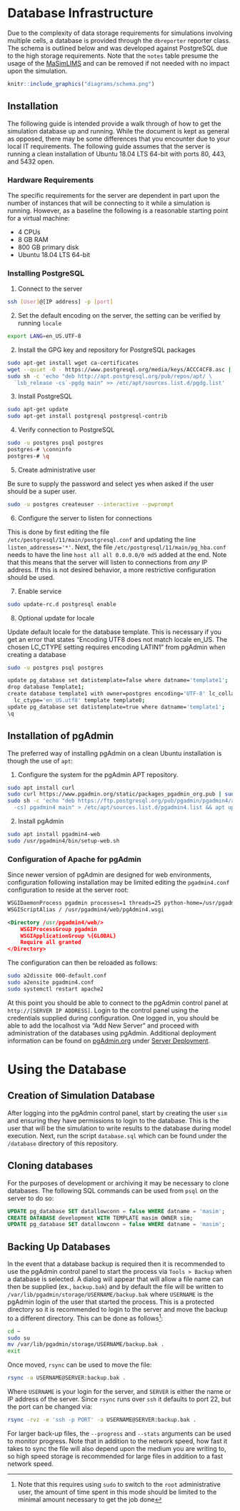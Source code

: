 # Database Infrastructure

Due to the complexity of data storage requirements for simulations involving multiple cells, a database is provided through the `dbreporter` reporter class. The schema is outlined below and was developed against PostgreSQL due to the high storage requirements. Note that the `notes` table presume the usage of the [MaSimLIMS](https://github.com/rjzupkoii/MaSimLIMS) and can be removed if not needed with no impact upon the simulation.     

```r
knitr::include_graphics("diagrams/schema.png")
```

## Installation

The following guide is intended provide a walk through of how to get the simulation  database up and running. While the document is kept as general as opposed, there may be some differences that you encounter due to your local IT requirements. The following guide assumes that the server is running a clean installation of Ubuntu 18.04 LTS 64-bit with ports 80, 443, and 5432 open.

### Hardware Requirements

The specific requirements for the server are dependent in part upon the number of instances that will be connecting to it while a simulation is running. However, as a baseline the following is a reasonable starting point for a virtual machine:

- 4 CPUs
- 8 GB RAM
- 800 GB primary disk
- Ubuntu 18.04 LTS 64-bit

### Installing PostgreSQL

1. Connect to the server

```bash
ssh [User]@[IP address] -p [port]
```

2. Set the default encoding on the server, the setting can be verified by running `locale`

```bash
export LANG=en_US.UTF-8
```

2. Install the GPG key and repository for PostgreSQL packages

```bash
sudo apt-get install wget ca-certificates
wget --quiet -O - https://www.postgresql.org/media/keys/ACCC4CF8.asc | sudo apt-key add -
sudo sh -c 'echo "deb http://apt.postgresql.org/pub/repos/apt/ \
  `lsb_release -cs`-pgdg main" >> /etc/apt/sources.list.d/pgdg.list'
```

3. Install PostgreSQL

```bash
sudo apt-get update
sudo apt-get install postgresql postgresql-contrib
```

4. Verify connection to PostgreSQL

```bash
sudo -u postgres psql postgres
postgres-# \conninfo
postgres-# \q
```

5. Create administrative user

Be sure to supply the password and select yes when asked if the user should be a super user.

```bash
sudo -u postgres createuser --interactive --pwprompt
```

6. Configure the server to listen for connections

This is done by first editing the file `/etc/postgresql/11/main/postgresql.conf` and updating the line `listen_addresses='*'`. Next, the file `/etc/postgresql/11/main/pg_hba.conf` needs to have the line `host all all 0.0.0.0/0 md5` added at the end. Note that this means that the server will listen to connections from *any* IP address. If this is not desired behavior, a more restrictive configuration should be used.

7. Enable service

```bash
sudo update-rc.d postgresql enable
```

8. Optional update for locale

Update default locale for the database template. This is necessary if you get an error that states "Encoding UTF8 does not match locale en_US. The chosen LC_CTYPE setting requires encoding LATIN1" from pgAdmin when creating a database

```bash
sudo -u postgres psql postgres

update pg_database set datistemplate=false where datname='template1';
drop database Template1;
create database template1 with owner=postgres encoding='UTF-8' lc_collate='en_US.utf8' \
  lc_ctype='en_US.utf8' template template0;
update pg_database set datistemplate=true where datname='template1';
\q
```

## Installation of pgAdmin

The preferred way of installing pgAdmin on a clean Ubuntu installation is though the use of `apt`:

1. Configure the system for the pgAdmin APT repository.

```bash
sudo apt install curl
sudo curl https://www.pgadmin.org/static/packages_pgadmin_org.pub | sudo apt-key add
sudo sh -c 'echo "deb https://ftp.postgresql.org/pub/pgadmin/pgadmin4/apt/$(lsb_release \
  -cs) pgadmin4 main" > /etc/apt/sources.list.d/pgadmin4.list && apt update'
```

2. Install pgAdmin

```bash
sudo apt install pgadmin4-web 
sudo /usr/pgadmin4/bin/setup-web.sh
```

### Configuration of Apache for pgAdmin

Since newer version of pgAdmin are designed for web environments, configuration following installation may be limited editing the `pgadmin4.conf` configuration to reside at the server root:

```xml
WSGIDaemonProcess pgadmin processes=1 threads=25 python-home=/usr/pgadmin4/venv
WSGIScriptAlias / /usr/pgadmin4/web/pgAdmin4.wsgi

<Directory /usr/pgadmin4/web/>
    WSGIProcessGroup pgadmin
    WSGIApplicationGroup %{GLOBAL}
    Require all granted
</Directory>
```

The configuration can then be reloaded as follows:

```bash
sudo a2dissite 000-default.conf
sudo a2ensite pgadmin4.conf
sudo systemctl restart apache2
```

At this point you should be able to connect to the pgAdmin control panel at `http://[SERVER IP ADDRESS]`. Login to the control panel using the credentials supplied during configuration. One logged in, you should be able to add the localhost via "Add New Server" and proceed with administration of the databases using pgAdmin. Additional deployment information can be found on [pgAdmin.org](https://www.pgadmin.org/) under [Server Deployment](https://www.pgadmin.org/docs/pgadmin4/5.7/server_deployment.html).

# Using the Database

## Creation of Simulation Database

After logging into the pgAdmin control panel, start by creating the user `sim` and ensuring they have permissions to login to the database. This is the user that will be the simulation to write results to the database during model execution. Next, run the script `database.sql` which can be found under the `/database` directory of this repository.

## Cloning databases

For the purposes of development or archiving it may be necessary to clone databases. The following SQL commands can be used from `psql` on the server to do so:

```sql
UPDATE pg_database SET datallowconn = false WHERE datname = 'masim';
CREATE DATABASE development WITH TEMPLATE masim OWNER sim;
UPDATE pg_database SET datallowconn = false WHERE datname = 'masim';
```

## Backing Up Databases

In the event that a database backup is required then it is recommended to use the pgAdmin control panel to start the process via `Tools > Backup` when a database is selected. A dialog will appear that will allow a file name can then be supplied (ex., `backup.bak`) and by default the file will be written to `/var/lib/pgadmin/storage/USERNAME/backup.bak` where `USERNAME` is the pgAdmin login of the user that started the process. This is a protected directory so it is recommended to login to the server and move the backup to a different directory. This can be done as follows^[ Note that this requires using `sudo` to switch to the `root` administrative user, the amount of time spent in this mode should be limited to the minimal amount necessary to get the job done]:

```bash
cd ~
sudo su
mv /var/lib/pgadmin/storage/USERNAME/backup.bak .
exit
```

Once moved, `rsync` can be used to move the file:

```bash
rsync -a USERNAME@SERVER:backup.bak .
```

Where `USERNAME` is your login for the server, and `SERVER` is either the name or IP address of the server. Since `rsync` runs over `ssh` it defaults to port 22, but the port can be changed via:

```bash
rsync -rvz -e 'ssh -p PORT' -a USERNAME@SERVER:backup.bak .
```

For larger back-up files, the `--progress` and `--stats` arguments can be used to monitor progress. Note that in addition to the network speed, how fast it takes to sync the file will also depend upon the medium you are writing to, so high speed storage is recommended for large files in addition to a fast network speed.
